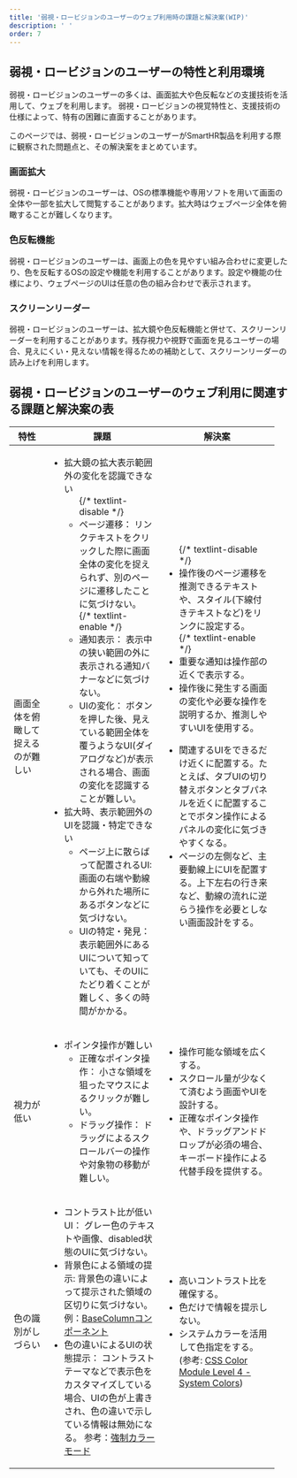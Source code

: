 ```yaml
---
title: '弱視・ロービジョンのユーザーのウェブ利用時の課題と解決案(WIP)'
description: ' '
order: 7
---
```


## 弱視・ロービジョンのユーザーの特性と利用環境

弱視・ロービジョンのユーザーの多くは、画面拡大や色反転などの支援技術を活用して、ウェブを利用します。
弱視・ロービジョンの視覚特性と、支援技術の仕様によって、特有の困難に直面することがあります。

このページでは、弱視・ロービジョンのユーザーがSmartHR製品を利用する際に観察された問題点と、その解決案をまとめています。

### 画面拡大

弱視・ロービジョンのユーザーは、OSの標準機能や専用ソフトを用いて画面の全体や一部を拡大して閲覧することがあります。拡大時はウェブページ全体を俯瞰することが難しくなります。

### 色反転機能

弱視・ロービジョンのユーザーは、画面上の色を見やすい組み合わせに変更したり、色を反転するOSの設定や機能を利用することがあります。設定や機能の仕様により、ウェブページのUIは任意の色の組み合わせで表示されます。

### スクリーンリーダー
弱視・ロービジョンのユーザーは、拡大鏡や色反転機能と併せて、スクリーンリーダーを利用することがあります。残存視力や視野で画面を見るユーザーの場合、見えにくい・見えない情報を得るための補助として、スクリーンリーダーの読み上げを利用します。

## 弱視・ロービジョンのユーザーのウェブ利用に関連する課題と解決案の表

<TableReel>
<Table>
  <thead>
    <tr>
      <Th style="width: 3em;">特性</Th>
      <Th style="width: 12em;">課題</Th>
      <Th style="width: 12em;">解決案</Th>
    </tr>
  </thead>
  <tbody>
    <tr>
      <Td>画面全体を俯瞰して捉えるのが難しい</Td>
      <Td>
        <ul>
          <li>
            拡大鏡の拡大表示範囲外の変化を認識できない
            <ul>
              {/* textlint-disable */}
              <li>
                ページ遷移： 
                リンクテキストをクリックした際に画面全体の変化を捉えられず、別のページに遷移したことに気づけない。
              </li>
              {/* textlint-enable */}
              <li>
                通知表示： 
                表示中の狭い範囲の外に表示される通知バナーなどに気づけない。
              </li>
              <li>
                UIの変化： 
                ボタンを押した後、見えている範囲全体を覆うようなUI(ダイアログなど)が表示される場合、画面の変化を認識することが難しい。
              </li>
            </ul>
          </li>
          <li>
            拡大時、表示範囲外のUIを認識・特定できない
            <ul>
              <li>
                ページ上に散らばって配置されるUI:
                画面の右端や動線から外れた場所にあるボタンなどに気づけない。
              </li>
              <li>
                UIの特定・発見： 
                表示範囲外にあるUIについて知っていても、そのUIにたどり着くことが難しく、多くの時間がかかる。
              </li>
            </ul>
          </li>
        </ul>
      </Td>
      <Td>
        <ul>
          {/* textlint-disable */}
          <li>
            操作後のページ遷移を推測できるテキストや、スタイル(下線付きテキストなど)をリンクに設定する。
          </li>
          {/* textlint-enable */}
          <li>重要な通知は操作部の近くで表示する。</li>
          <li>
            操作後に発生する画面の変化や必要な操作を説明するか、推測しやすいUIを使用する。
          </li>
        </ul>
        <ul>
          <li>
            関連するUIをできるだけ近くに配置する。たとえば、タブUIの切り替えボタンとタブパネルを近くに配置することでボタン操作によるパネルの変化に気づきやすくなる。
          </li>
          <li>
            ページの左側など、主要動線上にUIを配置する。上下左右の行き来など、動線の流れに逆らう操作を必要としない画面設計をする。
          </li>
        </ul>
      </Td>
    </tr>
    <tr>
      <Td>視力が低い</Td>
      <Td>
        <ul>
          <li>
            ポインタ操作が難しい
            <ul>
              <li>
                正確なポインタ操作： 小さな領域を狙ったマウスによるクリックが難しい。
              </li>
              <li>
                ドラッグ操作： 
                ドラッグによるスクロールバーの操作や対象物の移動が難しい。
              </li>
            </ul>
          </li>
        </ul>
      </Td>
      <Td>
        <ul>
          <li>操作可能な領域を広くする。</li>
          <li>
            スクロール量が少なくて済むよう画面やUIを設計する。
          </li>
          <li>
            正確なポインタ操作や、ドラッグアンドドロップが必須の場合、キーボード操作による代替手段を提供する。
          </li>
        </ul>
      </Td>
    </tr>
    <tr>
      <Td>色の識別がしづらい</Td>
      <Td>
        <ul>
          <li>
            コントラスト比が低いUI： 
            グレー色のテキストや画像、disabled状態のUIに気づけない。
          </li>
          <li>
            背景色による領域の提示:
            背景色の違いによって提示された領域の区切りに気づけない。
            例：<a href="https://story.smarthr-ui.dev/?path=/docs/data-display%EF%BC%88%E3%83%87%E3%83%BC%E3%82%BF%E8%A1%A8%E7%A4%BA%EF%BC%89-base-basecolumn--docs">BaseColumnコンポーネント</a>
          </li>
          <li>
            色の違いによるUIの状態提示： 
            コントラストテーマなどで表示色をカスタマイズしている場合、UIの色が上書きされ、色の違いで示している情報は無効になる。
            参考：<a href="https://developer.mozilla.org/ja/docs/Web/CSS/@media/forced-colors">強制カラーモード</a>
          </li>
        </ul>
      </Td>
      <Td>
        <ul>
          <li>高いコントラスト比を確保する。</li>
          <li>色だけで情報を提示しない。 </li>
          <li>システムカラーを活用して色指定をする。(参考: <a href="https://drafts.csswg.org/css-color/#css-system-colors">CSS Color Module Level 4 - System Colors</a>)</li>
        </ul>
      </Td>
    </tr>
  </tbody>
  </Table>
</TableReel>
